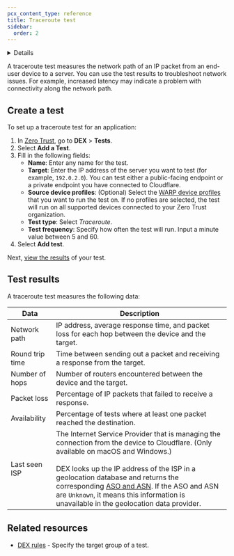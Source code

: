```yaml
---
pcx_content_type: reference
title: Traceroute test
sidebar:
  order: 2
---
```



<Details header="Feature availability">

| [WARP modes](/cloudflare-one/connections/connect-devices/warp/configure-warp/warp-modes/)   | [Zero Trust plans](https://www.cloudflare.com/teams-pricing/) |
| ------------------------------------------------------------------------------------------- | ------------------------------------------------------------- |
| <ul> <li> Gateway with WARP </li> <li> Secure Web Gateway without DNS Filtering </li> </ul> | All plans                                                     |

| System   | Availability | Minimum WARP version |
| -------- | ------------ | -------------------- |
| Windows  | ✅           | 2023.5.587           |
| macOS    | ✅           | 2023.5.589           |
| Linux    | ❌           |                      |
| iOS      | ❌           |                      |
| Android  | ✅           | 1.0                  |
| ChromeOS | ✅           | 1.0                  |

</Details>

A traceroute test measures the network path of an IP packet from an end-user device to a server. You can use the test results to troubleshoot network issues. For example, increased latency may indicate a problem with connectivity along the network path.

## Create a test

To set up a traceroute test for an application:

1. In [Zero Trust](https://one.dash.cloudflare.com/), go to **DEX** > **Tests**.
2. Select **Add a Test**.
3. Fill in the following fields:
   - **Name**: Enter any name for the test.
   - **Target**: Enter the IP address of the server you want to test (for example, `192.0.2.0`). You can test either a public-facing endpoint or a private endpoint you have connected to Cloudflare.
   - **Source device profiles**: (Optional) Select the [WARP device profiles](/cloudflare-one/connections/connect-devices/warp/configure-warp/device-profiles/) that you want to run the test on. If no profiles are selected, the test will run on all supported devices connected to your Zero Trust organization.
   - **Test type**: Select _Traceroute_.
   - **Test frequency**: Specify how often the test will run. Input a minute value between 5 and 60.
4. Select **Add test**.

Next, [view the results](/cloudflare-one/insights/dex/tests/view-results/) of your test.

## Test results

A traceroute test measures the following data:

| Data            | Description                                                                                                                                                                                                                                                                                                                                                                                                                                                                                            |
| --------------- | ------------------------------------------------------------------------------------------------------------------------------------------------------------------------------------------------------------------------------------------------------------------------------------------------------------------------------------------------------------------------------------------------------------------------------------------------------------------------------------------------------ |
| Network path    | IP address, average response time, and packet loss for each hop between the device and the target.                                                                                                                                                                                                                                                                                                                                                                                                     |
| Round trip time | Time between sending out a packet and receiving a response from the target.                                                                                                                                                                                                                                                                                                                                                                                                                            |
| Number of hops  | Number of routers encountered between the device and the target.                                                                                                                                                                                                                                                                                                                                                                                                                                       |
| Packet loss     | Percentage of IP packets that failed to receive a response.                                                                                                                                                                                                                                                                                                                                                                                                                                            |
| Availability    | Percentage of tests where at least one packet reached the destination.                                                                                                                                                                                                                                                                                                                                                                                                                                 |
| Last seen ISP   | The Internet Service Provider that is managing the connection from the device to Cloudflare. (Only available on macOS and Windows.) <br/> <br/> DEX looks up the IP address of the ISP in a geolocation database and returns the corresponding [ASO and ASN](https://www.cloudflare.com/learning/network-layer/what-is-an-autonomous-system/). If the ASO and ASN are `Unknown`, it means this information is unavailable in the geolocation data provider. |

## Related resources

- [DEX rules](/cloudflare-one/insights/dex/rules/) - Specify the target group of a test.
